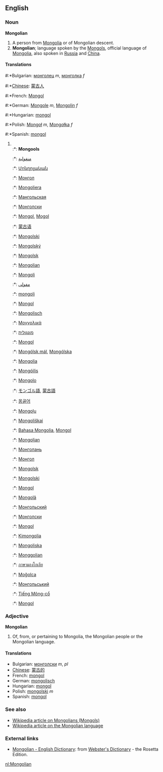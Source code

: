 ==English==
===Noun===
'''Mongolian'''
#A person from [[Mongolia]] or of Mongolian descent.
#'''Mongolian'''; language spoken by the [[Mongols]], official language of [[Mongolia]], also spoken in [[Russia]] and [[China]].

====Translations====
#:*Bulgarian: [[монголец]] ''m'', [[монголка]] ''f''
#:*[[Chinese]]: [[蒙古人]]
#:*French: [[Mongol]]
#:*German: [[Mongole]] ''m'', [[Mongolin]] ''f''
#:*Hungarian: [[mongol]]
#:*Polish: [[Mongoł]] ''m'', [[Mongołka]] ''f''
#:*Spanish: [[mongol]]
#<br>
#:*{{af}}: '''Mongools'''
#:*{{ar}}: [[منغولية]]
#:*{{hy}}: [[Մոնղոլական]]
#:*{{az}}: [[Монгол]]
#:*{{eu}}: [[Mongoliera]]
#:*{{be}}: [[Мангольская]]
#:*{{bg}}: [[Монголски]]
#:*{{ca}}: [[Mongol]], [[Mogol]]
#:*{{zh}}: [[蒙古语]]
#:*{{hr}}: [[Mongolski]]
#:*{{cs}}: [[Mongolský]]
#:*{{da}}: [[Mongolsk]]
#:*{{en}}: [[Mongolian]]
#:*{{et}}: [[Mongoli]]
#:*{{fa}}: [[مغولى]]
#:*{{fi}}: [[mongoli]]
#:*{{fr}}: [[Mongol]]
#:*{{de}}: [[Mongolisch]]
#:*{{el}}: [[Μογγολικά]]
#:*{{he}}: [[מונגולית]]
#:*{{hu}}: [[Mongol]]
#:*{{is}}: [[Mongólsk mál]], [[Mongólska]]
#:*{{id}}: [[Mongolia]]
#:*{{ga}}: [[Mongóilis]]
#:*{{it}}: [[Mongolo]]
#:*{{ja}}: [[モンゴル語]], [[蒙古語]]
#:*{{ko}}: [[몽골어]]
#:*{{lv}}: [[Mongoļu]]
#:*{{lt}}: [[Mongoliškai]]
#:*{{ms}}: [[Bahasa Mongolia]], [[Mongol]]
#:*{{mt}}: [[Mongoljan]]
#:*{{mdf}}: [[Монголань]]
#:*{{mn}}: [[Монгол]]
#:*{{no}}: [[Mongolsk]]
#:*{{pl}}: [[Mongolski]]
#:*{{pt}}: [[Mongol]]
#:*{{ro}}: [[Mongolă]]
#:*{{ru}}: [[Монгольский]]
#:*{{sr}}: [[Монголски]]
#:*{{es}}: [[Mongol]]
#:*{{sw}}: [[Kimongolia]]
#:*{{sv}}: [[Mongoliska]]
#:*{{tl}}: [[Monggolian]]
#:*{{th}}: [[ภาษามองโกเลีย]]
#:*{{tr}}: [[Moğolca]]
#:*{{uk}}: [[Монгольський]]
#:*{{vi}}: [[Tiếng Mông-cổ]]
#:*{{wa}}: [[Mongol]]


===Adjective===
'''Mongolian'''

#Of, from, or pertaining to Mongolia, the Mongolian people or the Mongolian language.

====Translations====
*Bulgarian: [[монголски]] ''m'', ''pl''
*[[Chinese]]: [[蒙古的]]
*French: [[mongol]]
*German: [[mongolisch]]
*Hungarian: [[mongol]]
*Polish: [[mongolski]] ''m''
*Spanish: [[mongol]]

===See also===
*[[en:Mongol|Wikipedia article on Mongolians (Mongols)]]
*[[en:Mongolian_language|Wikipedia article on the Mongolian language]]

=== External links ===
*[http://www.websters-online-dictionary.org/definition/Mongolian-english/ Mongolian - English Dictionary]: from [http://www.websters-online-dictionary.org/ Webster's Dictionary] - the Rosetta Edition.

[[nl:Mongolian]]